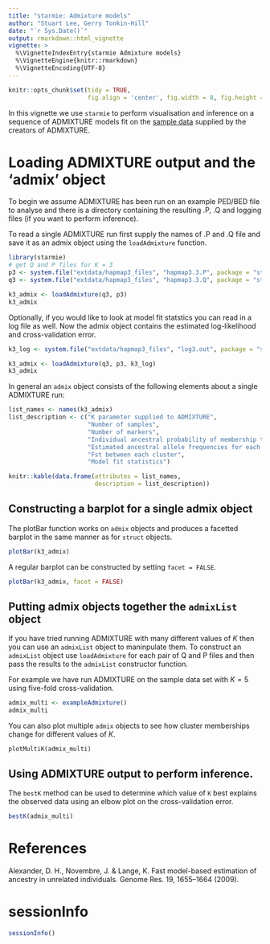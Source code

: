 ```yaml
---
title: "starmie: Admixture models"
author: "Stuart Lee, Gerry Tonkin-Hill"
date: "`r Sys.Date()`"
output: rmarkdown::html_vignette
vignette: >
  %\VignetteIndexEntry{starmie Admixture models}
  %\VignetteEngine{knitr::rmarkdown}
  %\VignetteEncoding{UTF-8}
---
```

```r
knitr::opts_chunk$set(tidy = TRUE, 
                      fig.align = 'center', fig.width = 8, fig.height = 6)
```

In this vignette we use `starmie` to perform visualisation and inference
on a sequence of ADMIXTURE models fit on the [sample data](https://www.genetics.ucla.edu/software/admixture/download.html)
supplied by the creators of ADMIXTURE. 

# Loading ADMIXTURE output and the 'admix' object

To begin we assume ADMIXTURE has been run on an example PED/BED file to analyse
and there is a directory containing the resulting .P, .Q and logging files
(if you want to perform inference). 

To read a single ADMIXTURE run first supply the names of .P and .Q file and save
it as an admix object using the `loadAdmixture` function.

```r
library(starmie)
# get Q and P files for K = 3
p3 <- system.file("extdata/hapmap3_files", "hapmap3.3.P", package = "starmie")
q3 <- system.file("extdata/hapmap3_files", "hapmap3.3.Q", package = "starmie")

k3_admix <- loadAdmixture(q3, p3)
k3_admix
```

Optionally, if you would like to look at model fit statstics you can read in
a log file as well. Now the admix object contains the estimated log-likelihood
and cross-validation error. 

```r
k3_log <- system.file("extdata/hapmap3_files", "log3.out", package = "starmie")

k3_admix <- loadAdmixture(q3, p3, k3_log)
k3_admix
```

In general an `admix` object consists of the following elements about a single
ADMIXTURE run:

```r
list_names <- names(k3_admix)
list_description <- c("K parameter supplied to ADMIXTURE",
                      "Number of samples",
                      "Number of markers",
                      "Individual ancestral probability of membership to cluster",
                      "Estimated ancestral allele frequencies for each cluster",
                      "Fst between each cluster",
                      "Model fit statistics")

knitr::kable(data.frame(attributes = list_names, 
                        description = list_description))
```

## Constructing a barplot for a single admix object
The plotBar function works on `admix` objects and produces a facetted barplot
in the same manner as for `struct` objects.

```r
plotBar(k3_admix)
```

A regular barplot can be constructed by setting `facet = FALSE`.

```r
plotBar(k3_admix, facet = FALSE)
```

## Putting admix objects together the `admixList` object

If you have tried running ADMIXTURE with many different values of $K$ then you
can use an `admixList` object to maninpulate them. To construct an `admixList`
object use `loadAdmixture` for each pair of Q and P files and then pass the
results to the `admixList` constructor function.

For example we have run ADMIXTURE on the sample data set with $K = 5$ using 
five-fold cross-validation.

```r
admix_multi <- exampleAdmixture()
admix_multi
```

You can also plot multiple `admix` objects to see how cluster memberships change
for different values of $K$.

```multiplot
plotMultiK(admix_multi)
```

## Using ADMIXTURE output to perform inference.

The `bestK` method can be used to determine which value of `K` best explains
the observed data using an elbow plot on the cross-validation error.

```r
bestK(admix_multi)
```

# References
Alexander, D. H., Novembre, J. & Lange, K. Fast model-based estimation of ancestry in unrelated individuals. Genome Res. 19, 1655–1664 (2009).

# sessionInfo
```r
sessionInfo()

```


